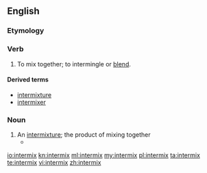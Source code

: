 ==English==

===Etymology===
{{prefix|inter|mix|lang=en}}

===Verb===
{{en-verb|intermix|es}}

# {{context|transitive|lang=en}} To mix together; to intermingle or [[blend]].

====Derived terms====
* [[intermixture]]
* [[intermixer]]

===Noun===
{{en-noun|es}}

# An [[intermixture]]; the product of mixing together
#*{{quote-book|1973|Wilson Brian Key|Subliminal Seduction|url=http://books.google.com/books?id=Ah-SAAAAIAAJ|isbn=0138590907|page=83
|passage=This idealized structure may not exist in reality, considering the high divorce rate and the '''intermixes''' of maternal-paternal dominance characteristics.}}

[[io:intermix]]
[[kn:intermix]]
[[ml:intermix]]
[[my:intermix]]
[[pl:intermix]]
[[ta:intermix]]
[[te:intermix]]
[[vi:intermix]]
[[zh:intermix]]